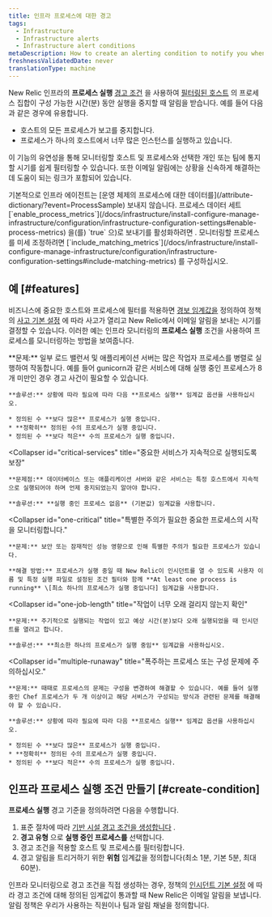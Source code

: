 ```yaml
---
title: 인프라 프로세스에 대한 경고
tags:
  - Infrastructure
  - Infrastructure alerts
  - Infrastructure alert conditions
metaDescription: How to create an alerting condition to notify you when processes have stopped reporting or are not running as expected.
freshnessValidatedDate: never
translationType: machine
---
```


New Relic 인프라의 **프로세스 실행** [경고 조건](/docs/infrastructure/new-relic-infrastructure/configuration/infrastructure-alerts-add-edit-or-view-host-alert-information) 을 사용하여 [필터링된 호스트](/docs/infrastructure/new-relic-infrastructure/filter-group/filter-sets-organize-your-infrastructure-hosts) 의 프로세스 집합이 구성 가능한 시간(분) 동안 실행을 중지할 때 알림을 받습니다. 예를 들어 다음과 같은 경우에 유용합니다.

* 호스트의 모든 프로세스가 보고를 중지합니다.
* 프로세스가 하나의 호스트에서 너무 많은 인스턴스를 실행하고 있습니다.

이 기능의 유연성을 통해 모니터링할 호스트 및 프로세스와 선택한 개인 또는 팀에 통지할 시기를 쉽게 필터링할 수 있습니다. 또한 이메일 알림에는 상황을 신속하게 해결하는 데 도움이 되는 링크가 포함되어 있습니다.

<Callout variant="important">
  기본적으로 인프라 에이전트는 [운영 체제의 프로세스에 대한 데이터를](/attribute-dictionary/?event=ProcessSample) 보내지 않습니다. 프로세스 데이터 세트 [`enable_process_metrics`](/docs/infrastructure/install-configure-manage-infrastructure/configuration/infrastructure-configuration-settings#enable-process-metrics) 을(를) `true` 으)로 보내기를 활성화하려면 . 모니터링할 프로세스를 미세 조정하려면 [`include_matching_metrics`](/docs/infrastructure/install-configure-manage-infrastructure/configuration/infrastructure-configuration-settings#include-matching-metrics) 를 구성하십시오.
</Callout>

## 예 [#features]

비즈니스에 중요한 호스트와 프로세스에 필터를 적용하면 [경보 임계값을](/docs/alerts/new-relic-alerts/getting-started/alerts-glossary#alert-threshold) 정의하여 정책의 [사고 기본 설정](/docs/alerts/new-relic-alerts/configuring-alert-policies/specify-when-new-relic-creates-incidents) 에 따라 사고가 열리고 New Relic에서 이메일 알림을 보내는 시기를 결정할 수 있습니다. 이러한 예는 인프라 모니터링의 **프로세스 실행** 조건을 사용하여 프로세스를 모니터링하는 방법을 보여줍니다.

<CollapserGroup>
  <Collapser
    id="processes-load"
    title="로드를 충족하기에 충분한 프로세스가 실행 중인지 확인"
  >
    **문제:** 일부 로드 밸런서 및 애플리케이션 서버는 많은 작업자 프로세스를 병렬로 실행하여 작동합니다. 예를 들어 gunicorn과 같은 서비스에 대해 실행 중인 프로세스가 8개 미만인 경우 경고 사건이 필요할 수 있습니다.

    **솔루션:** 상황에 따라 필요에 따라 다음 **프로세스 실행** 임계값 옵션을 사용하십시오.

    * 정의된 수 **보다 많은** 프로세스가 실행 중입니다.
    * **정확히** 정의된 수의 프로세스가 실행 중입니다.
    * 정의된 수 **보다 적은** 수의 프로세스가 실행 중입니다.
  </Collapser>

  <Collapser
    id="critical-services"
    title="중요한 서비스가 지속적으로 실행되도록 보장"
  >
    **문제점:** 데이터베이스 또는 애플리케이션 서버와 같은 서비스는 특정 호스트에서 지속적으로 실행되어야 하며 언제 중지되었는지 알아야 합니다.

    **솔루션:** **실행 중인 프로세스 없음** (기본값) 임계값을 사용합니다.
  </Collapser>

  <Collapser
    id="one-critical"
    title="특별한 주의가 필요한 중요한 프로세스의 시작을 모니터링합니다."
  >
    **문제:** 보안 또는 잠재적인 성능 영향으로 인해 특별한 주의가 필요한 프로세스가 있습니다.

    **해결 방법:** 프로세스가 실행 중일 때 New Relic이 인시던트를 열 수 있도록 사용자 이름 및 특정 실행 파일로 설정된 조건 필터와 함께 **At least one process is running** \[최소 하나의 프로세스가 실행 중입니다] 임계값을 사용합니다.
  </Collapser>

  <Collapser
    id="one-job-length"
    title="작업이 너무 오래 걸리지 않는지 확인"
  >
    **문제:** 주기적으로 실행되는 작업이 있고 예상 시간(분)보다 오래 실행되었을 때 인시던트를 열려고 합니다.

    **솔루션:** **최소한 하나의 프로세스가 실행 중임** 임계값을 사용하십시오.
  </Collapser>

  <Collapser
    id="multiple-runaway"
    title="폭주하는 프로세스 또는 구성 문제에 주의하십시오."
  >
    **문제:** 때때로 프로세스의 문제는 구성을 변경하여 해결할 수 있습니다. 예를 들어 실행 중인 Chef 프로세스가 두 개 이상이고 해당 서비스가 구성되는 방식과 관련된 문제를 해결해야 할 수 있습니다.

    **솔루션:** 상황에 따라 필요에 따라 다음 **프로세스 실행** 임계값 옵션을 사용하십시오.

    * 정의된 수 **보다 많은** 프로세스가 실행 중입니다.
    * **정확히** 정의된 수의 프로세스가 실행 중입니다.
    * 정의된 수 **보다 적은** 수의 프로세스가 실행 중입니다.
  </Collapser>
</CollapserGroup>

## 인프라 프로세스 실행 조건 만들기 [#create-condition]

**프로세스 실행** 경고 기준을 정의하려면 다음을 수행합니다.

1. 표준 절차에 따라 [기반 시설 경고 조건을 생성합니다](/docs/infrastructure/new-relic-infrastructure/configuration/infrastructure-alerts-add-edit-or-view-host-alert-information) .
2. **경고 유형** 으로 **실행 중인 프로세스를** 선택합니다.
3. 경고 조건을 적용할 호스트 및 프로세스를 필터링합니다.
4. 경고 알림을 트리거하기 위한 **위험** 임계값을 정의합니다(최소 1분, 기본 5분, 최대 60분).

인프라 모니터링으로 경고 조건을 직접 생성하는 경우, 정책의 [인시던트 기본 설정](/docs/alerts/new-relic-alerts/configuring-alert-policies/specify-when-new-relic-creates-incidents) 에 따라 경고 조건에 대해 정의된 임계값이 통과할 때 New Relic은 이메일 알림을 보냅니다. 알림 정책은 우리가 사용하는 직원이나 팀과 알림 채널을 정의합니다.